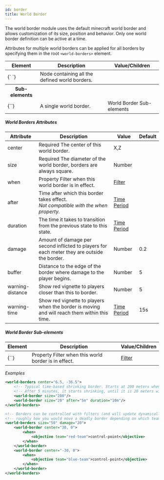 ```yaml
---
id: border
title: World Border
---
```


The world border module uses the default minecraft world border and allows customization of its size, position and behavior. Only one world border definition can be active at a time.

Attributes for multiple world borders can be applied for all borders by specifying them in the root `<world-borders>` element.

<div className="table-container">
  <table>
    <thead>
      <tr>
        <th>Element</th>
        <th>Description</th>
        <th>Value/Children</th>
      </tr>
    </thead>
    <tbody>
      <tr>
        <td>
          <label>{`<world-borders> </world-borders>`}</label>
        </td>
        <td>Node containing all the defined world borders.</td>
        <td></td>
      </tr>
      <tr>
        <th>Sub-elements</th>
        <th />
        <th />
      </tr>
      <tr>
        <td>
          <label>{`<world-border>`}</label>
        </td>
        <td>A single world border.</td>
        <td>
          <span className="badge badge--secondary">
            World Border Sub-elements
          </span>
        </td>
      </tr>
    </tbody>
  </table>
</div>

##### World Borders Attributes

<div className="table-container">
  <table>
    <thead>
      <tr>
        <th style={{ minWidth: "150px" }}>Attribute</th>
        <th>Description</th>
        <th>Value</th>
        <th>Default</th>
      </tr>
    </thead>
    <tbody>
      <tr>
        <td>
          <label>center</label>
        </td>
        <td>
          <span className="badge badge--danger">Required</span>
          The center of this world border.
        </td>
        <td>
          <span className="badge badge--primary">X,Z</span>
        </td>
        <td></td>
      </tr>
      <tr>
        <td>
          <label>size</label>
        </td>
        <td>
          <span className="badge badge--danger">Required</span>
          The diameter of the world border, borders are always square.
        </td>
        <td>
          <span className="badge badge--primary">Number</span>
        </td>
        <td></td>
      </tr>
      <tr>
        <td>
          <label>when</label>
        </td>
        <td>
          <span
            className="badge badge--secondary"
            title="Can be either this attribute or a sub-element."
          >
            Property
          </span>
          Filter when this world border is in effect.
        </td>
        <td>
          <a href="/modules/filters">Filter</a>
        </td>
        <td></td>
      </tr>
      <tr>
        <td>
          <label>after</label>
        </td>
        <td>
          Time after which this border takes effect.
          <br />
          <i>
            Not compatible with the <label>when</label> property.
          </i>
        </td>
        <td>
          <a href="/reference/time_periods">Time Period</a>
        </td>
        <td></td>
      </tr>
      <tr>
        <td>
          <label>duration</label>
        </td>
        <td>
          The time it takes to transition from the previous state to this state.
        </td>
        <td>
          <a href="/reference/time_periods">Time Period</a>
        </td>
        <td></td>
      </tr>
      <tr>
        <td>
          <label>damage</label>
        </td>
        <td>
          Amount of damage per second inflicted to players for each meter they
          are outside the border.
        </td>
        <td>
          <span className="badge badge--primary">Number</span>
        </td>
        <td>0.2</td>
      </tr>
      <tr>
        <td>
          <label>buffer</label>
        </td>
        <td>
          Distance to the edge of the border where damage to the player begins.
        </td>
        <td>
          <span className="badge badge--primary">Number</span>
        </td>
        <td>5</td>
      </tr>
      <tr>
        <td>
          <label>warning-distance</label>
        </td>
        <td>Show red vignette to players closer than this to border.</td>
        <td>
          <span className="badge badge--primary">Number</span>
        </td>
        <td>5</td>
      </tr>
      <tr>
        <td>
          <label>warning-time</label>
        </td>
        <td>
          Show red vignette to players when the border is moving and will reach
          them within this time.
        </td>
        <td>
          <a href="/reference/time_periods">Time Period</a>
        </td>
        <td>15s</td>
      </tr>
    </tbody>
  </table>
</div>

##### World Border Sub-elements

<div className="table-container">
  <table>
    <thead>
      <tr>
        <th>Element</th>
        <th>Description</th>
        <th>Value/Children</th>
      </tr>
    </thead>
    <tbody>
      <tr>
        <td>
          <label>{`<when>`}</label>
        </td>
        <td>
          <span
            className="badge badge--secondary"
            title="Can be either this sub-element or an attribute."
          >
            Property
          </span>
          Filter when this world border is in effect.
        </td>
        <td>
          <a href="/modules/filters">Filter</a>
        </td>
      </tr>
    </tbody>
  </table>
</div>

_Examples_

```xml
<world-borders center="6.5, -36.5">
    <!-- Typical time-based shrinking border. Starts at 200 meters when the match loads. -->
    <!-- After 5 minutes, it starts shrinking, until it is 20 meters wide at 15 minutes. -->
    <world-border size="200"/>
    <world-border size="20" after="5m" duration="10m"/>
</world-borders>

<!-- Borders can be controlled with filters (and will update dynamically). This is -->
<!-- roughly how you would move a deadly border depending on which team controls a hill -->
<world-borders size="50" damage="20">
    <world-border center="30, 0">
        <when>
            <objective team="red-team">control-point</objective>
        </when>
    </world-border>
    <world-border center="-30, 0">
        <when>
            <objective team="blue-team">control-point</objective>
        </when>
    </world-border>
</world-borders>
```
